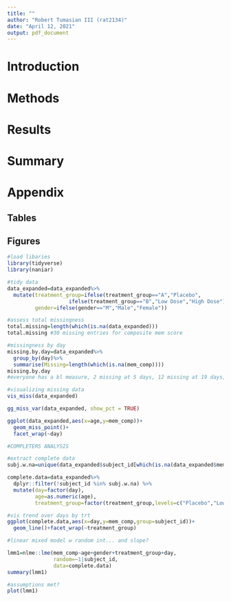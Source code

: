 ```yaml
---
title: ""
author: "Robert Tumasian III (rat2134)"
date: "April 12, 2021"
output: pdf_document
---
```


# Introduction

# Methods 

# Results

# Summary

# Appendix

## Tables

## Figures

```r
#load libaries
library(tidyverse)
library(naniar)

#tidy data
data_expanded=data_expanded%>%
  mutate(treatment_group=ifelse(treatment_group=="A","Placebo",
                    ifelse(treatment_group=="B","Low Dose","High Dose")),
         gender=ifelse(gender=="M","Male","Female"))

#assess total missingness
total.missing=length(which(is.na(data_expanded)))
total.missing #30 missing entries for composite mem score

#missingness by day
missing.by.day=data_expanded%>%
  group_by(day)%>%
  summarise(Missing=length(which(is.na(mem_comp))))
missing.by.day 
#everyone has a bl measure, 2 missing at 5 days, 12 missing at 19 days, 16 missing at 90 days

#visualizing missing data
vis_miss(data_expanded)

gg_miss_var(data_expanded, show_pct = TRUE)

ggplot(data_expanded,aes(x=age,y=mem_comp))+
  geom_miss_point()+
  facet_wrap(~day)
```

```r
#COMPLETERS ANALYSIS

#extract complete data
subj.w.na=unique(data_expanded$subject_id[which(is.na(data_expanded$mem_comp))])

complete.data=data_expanded%>%
  dplyr::filter(!subject_id %in% subj.w.na) %>%
  mutate(day=factor(day),
         age=as.numeric(age),
         treatment_group=factor(treatment_group,levels=c("Placebo","Low Dose","High Dose")))

#vis trend over days by trt
ggplot(complete.data,aes(x=day,y=mem_comp,group=subject_id))+
  geom_line()+facet_wrap(~treatment_group)

#linear mixed model w random int... and slope?

lmm1=nlme::lme(mem_comp~age+gender+treatment_group+day,
               random=~1|subject_id,
               data=complete.data)
summary(lmm1)

#assumptions met?
plot(lmm1)
```













